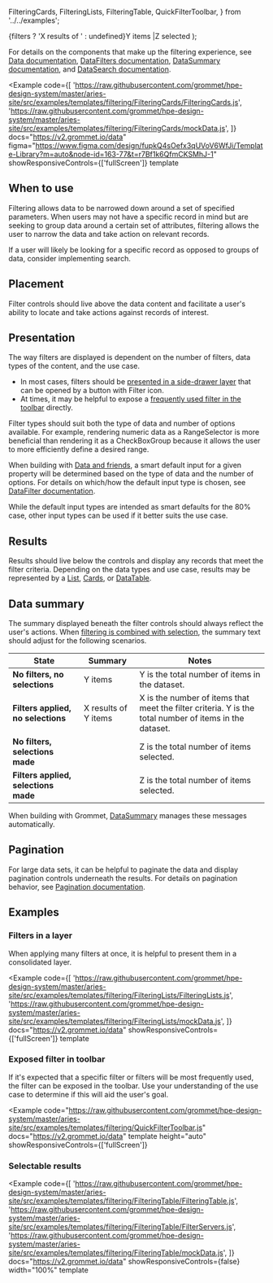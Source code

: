   FilteringCards,
  FilteringLists,
  FilteringTable,
  QuickFilterToolbar,
} from '../../examples';

  <Text>
    {filters ? 'X results of ' : undefined}Y items
    <Text margin={{ horizontal: 'xsmall' }}>|</Text>Z selected
  </Text>
);

For details on the components that make up the filtering experience, see [Data documentation](/components/data), [DataFilters documentation](/components/datafilters), [DataSummary documentation](/components/datasummary), and [DataSearch documentation](/components/datasearch).

<Example
  code={[
    'https://raw.githubusercontent.com/grommet/hpe-design-system/master/aries-site/src/examples/templates/filtering/FilteringCards/FilteringCards.js',
    'https://raw.githubusercontent.com/grommet/hpe-design-system/master/aries-site/src/examples/templates/filtering/FilteringCards/mockData.js',
  ]}
  docs="https://v2.grommet.io/data"
  figma="https://www.figma.com/design/fupkQ4sOefx3qUVoV6WfJi/Template-Library?m=auto&node-id=163-77&t=r7Bf1k6QfmCKSMhJ-1"
  showResponsiveControls={['fullScreen']}
  template
>
  <FilteringCards />
</Example>

## When to use

Filtering allows data to be narrowed down around a set of specified parameters. When users may not have a specific record in mind but are seeking to group data around a certain set of attributes, filtering allows the user to narrow the data and take action on relevant records.

If a user will likely be looking for a specific record as opposed to groups of data, consider implementing search.

## Placement

Filter controls should live above the data content and facilitate a user's ability to locate and take actions against records of interest.

## Presentation

The way filters are displayed is dependent on the number of filters, data types of the content, and the use case.

- In most cases, filters should be [presented in a side-drawer layer](#filters-in-a-layer) that can be opened by a button with Filter icon.
- At times, it may be helpful to expose a [frequently used filter in the toolbar](#exposed-filter-in-toolbar) directly.

Filter types should suit both the type of data and number of options available. For example, rendering numeric data as a RangeSelector is more beneficial than rendering it as a CheckBoxGroup because it allows the user to more efficiently define a desired range.

When building with [Data and friends](/components/data), a smart default input for a given property will be determined based on the type of data and the number of options. For details on which/how the default input type is chosen, see [DataFilter documentation](/components/datafilter).

While the default input types are intended as smart defaults for the 80% case, other input types can be used if it better suits the use case.

## Results

Results should live below the controls and display any records that meet the filter criteria.
Depending on the data types and use case, results may be represented by a
[List](/templates/lists), [Cards](/components/card), or [DataTable](/components/datatable).

## Data summary

The summary displayed beneath the filter controls should always reflect the user's actions. When [filtering is combined with selection](#selectable-results), the summary text should adjust for the following scenarios.

| State                                | Summary                        | Notes                                                                                                  |
| ------------------------------------ | ------------------------------ | ------------------------------------------------------------------------------------------------------ |
| **No filters, no selections**        | Y items                        | Y is the total number of items in the dataset.                                                         |
| **Filters applied, no selections**   | X results of Y items           | X is the number of items that meet the filter criteria. Y is the total number of items in the dataset. |
| **No filters, selections made**      | <DataSummaryExample />         | Z is the total number of items selected.                                                               |
| **Filters applied, selections made** | <DataSummaryExample filters /> | Z is the total number of items selected.                                                               |

When building with Grommet, [DataSummary](/components/datasummary) manages these messages automatically.

## Pagination

For large data sets, it can be helpful to paginate the data and display pagination controls underneath the results. For details on pagination behavior, see [Pagination documentation](/components/pagination).

## Examples

### Filters in a layer

When applying many filters at once, it is helpful to present them in a consolidated layer.

<Example
  code={[
    'https://raw.githubusercontent.com/grommet/hpe-design-system/master/aries-site/src/examples/templates/filtering/FilteringLists/FilteringLists.js',
    'https://raw.githubusercontent.com/grommet/hpe-design-system/master/aries-site/src/examples/templates/filtering/FilteringLists/mockData.js',
  ]}
  docs="https://v2.grommet.io/data"
  showResponsiveControls={['fullScreen']}
  template
>
  <FilteringLists />
</Example>

### Exposed filter in toolbar

If it's expected that a specific filter or filters will be most frequently used, the filter can be exposed in the toolbar. Use your understanding of the use case to determine if this will aid the user's goal.

<Example
  code="https://raw.githubusercontent.com/grommet/hpe-design-system/master/aries-site/src/examples/templates/filtering/QuickFilterToolbar.js"
  docs="https://v2.grommet.io/data"
  template
  height="auto"
  showResponsiveControls={['fullScreen']}
>
  <QuickFilterToolbar />
</Example>

### Selectable results

<Example
  code={[
    'https://raw.githubusercontent.com/grommet/hpe-design-system/master/aries-site/src/examples/templates/filtering/FilteringTable/FilteringTable.js',
    'https://raw.githubusercontent.com/grommet/hpe-design-system/master/aries-site/src/examples/templates/filtering/FilteringTable/FilterServers.js',
    'https://raw.githubusercontent.com/grommet/hpe-design-system/master/aries-site/src/examples/templates/filtering/FilteringTable/mockData.js',
  ]}
  docs="https://v2.grommet.io/data"
  showResponsiveControls={false}
  width="100%"
  template
>
  <FilteringTable />
</Example>

